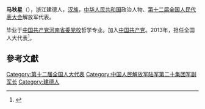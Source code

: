'''马秋星'''（{{bd|1953年||}}），浙江建德人，[[汉族|汉族]]，[[中华人民共和国|中华人民共和国]]政治人物、[[第十二届全国人民代表大会|第十二届全国人民代表大会]]解放军代表。

毕业于[[中国共产党河南省委党校|中国共产党河南省委党校]]哲学专业。加入[[中国共产党|中国共产党]]。2013年，担任全国人大代表<ref>{{cite news|title=全国人大代表信息-马秋星|url= http://210.82.31.1:8084/delegate/viewDelegate.action?dbid=122724|accessdate=2013-04-05|newspaper=全国人大网}}{{Dead link|date=2020年1月 |bot=InternetArchiveBot |fix-attempted=yes }}</ref>。

==參考文獻==
{{reflist}}
{{中国政治人物小作品}}

[[Category:第十二届全国人大代表|Category:第十二届全国人大代表]]
[[Category:中国人民解放军陆军第二十集团军副军长|Category:中国人民解放军陆军第二十集团军副军长]]
[[Category:建德人|Category:建德人]]